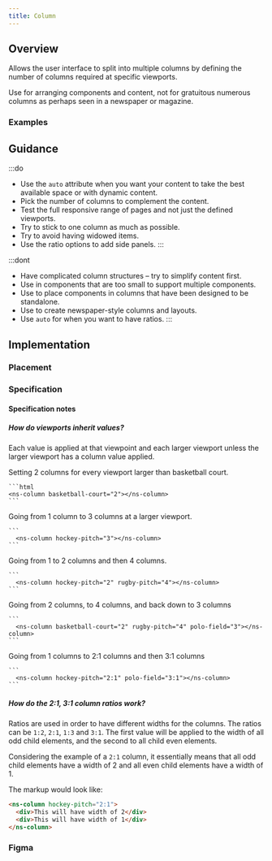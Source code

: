 ```yaml
---
title: Column
---
```





## Overview

<CompDetails name={componentName} />

Allows the user interface to split into multiple columns by defining the number of columns required at specific viewports.

Use for arranging components and content, not for gratuitous numerous columns as perhaps seen in a newspaper or magazine.

### Examples

<Tabs>
  <TabItem label="Standard">
    <ExampleViewer type="standard" />
  </TabItem>
  <TabItem label="Auto">
    <ExampleViewer type="auto" />
  </TabItem>
</Tabs>

## Guidance

:::do
- Use the `auto` attribute when you want your content to take the best available space or with dynamic content.
- Pick the number of columns to complement the content.
- Test the full responsive range of pages and not just the defined viewports.
- Try to stick to one column as much as possible.
- Try to avoid having widowed items.
- Use the ratio options to add side panels.
:::

:::dont
- Have complicated column structures – try to simplify content first.
- Use in components that are too small to support multiple components.
- Use to place components in columns that have been designed to be standalone.
- Use to create newspaper-style columns and layouts.
- Use `auto` for when you want to have ratios.
:::

## Implementation

### Placement

<Placement name={componentName} />

### Specification

<Specification name={componentName} />

#### Specification notes

##### How do viewports inherit values?

Each value is applied at that viewpoint and each larger viewport unless the larger viewport has a column value applied.

<Tabs>
  <TabItem label="2 columns">
    Setting 2 columns for every viewport larger than basketball court.

    ```html
    <ns-column basketball-court="2"></ns-column>
    ```
  </TabItem>
  <TabItem label="1 to 3 columns">
    Going from 1 column to 3 columns at a larger viewport.

    ```
      <ns-column hockey-pitch="3"></ns-column>
    ```
  </TabItem>
  <TabItem label="2 viewports">
    Going from 1 to 2 columns and then 4 columns.

    ```
      <ns-column hockey-pitch="2" rugby-pitch="4"></ns-column>
    ```
  </TabItem>
  <TabItem label="3 viewports">
    Going from 2 columns, to 4 columns, and back down to 3 columns

    ```
      <ns-column basketball-court="2" rugby-pitch="4" polo-field="3"></ns-column>
    ```
  </TabItem>
  <TabItem label="ratios">
    Going from 1 columns to 2:1 columns and then 3:1 columns

    ```
      <ns-column hockey-pitch="2:1" polo-field="3:1"></ns-column>
    ```
  </TabItem>
</Tabs>

##### How do the 2:1, 3:1 column ratios work?

Ratios are used in order to have different widths for the columns. The ratios can be `1:2`, `2:1`, `1:3` and `3:1`. The first value will be applied to the width of all odd child elements, and the second to all child even elements.

Considering the example of a `2:1` column, it essentially means that all odd child elements have a width of 2 and all even child elements have a width of 1.

The markup would look like:

```html
<ns-column hockey-pitch="2:1">
  <div>This will have width of 2</div>
  <div>This will have width of 1</div>
</ns-column>
```

### Figma

<Figma name={componentName} />